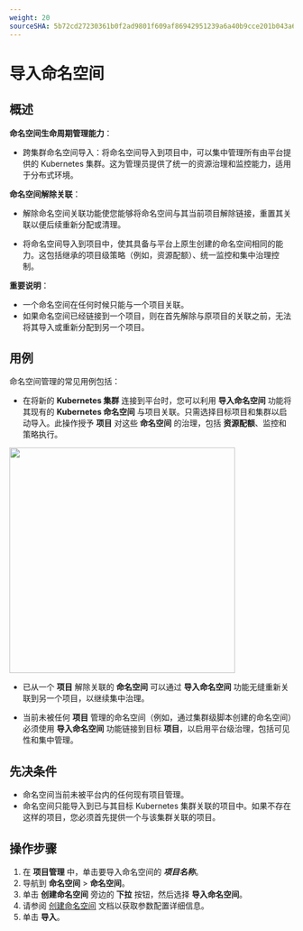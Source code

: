 ```yaml
---
weight: 20
sourceSHA: 5b72cd27230361b0f2ad9801f609af86942951239a6a40b9cce201b043a67aa1
---
```


# 导入命名空间

## 概述

**命名空间生命周期管理能力**：

- 跨集群命名空间导入：将命名空间导入到项目中，可以集中管理所有由平台提供的 Kubernetes 集群。这为管理员提供了统一的资源治理和监控能力，适用于分布式环境。

**命名空间解除关联**：

- 解除命名空间关联功能使您能够将命名空间与其当前项目解除链接，重置其关联以便后续重新分配或清理。

- 将命名空间导入到项目中，使其具备与平台上原生创建的命名空间相同的能力。这包括继承的项目级策略（例如，资源配额）、统一监控和集中治理控制。

**重要说明**：

- 一个命名空间在任何时候只能与一个项目关联。
- 如果命名空间已经链接到一个项目，则在首先解除与原项目的关联之前，无法将其导入或重新分配到另一个项目。

## 用例

命名空间管理的常见用例包括：

- 在将新的 **Kubernetes 集群** 连接到平台时，您可以利用 **导入命名空间** 功能将其现有的 **Kubernetes 命名空间** 与项目关联。只需选择目标项目和集群以启动导入。此操作授予 **项目** 对这些 **命名空间** 的治理，包括 **资源配额**、监控和策略执行。

<img src="./assets/nsimport.svg" width="400" />

- 已从一个 **项目** 解除关联的 **命名空间** 可以通过 **导入命名空间** 功能无缝重新关联到另一个项目，以继续集中治理。

- 当前未被任何 **项目** 管理的命名空间（例如，通过集群级脚本创建的命名空间）必须使用 **导入命名空间** 功能链接到目标 **项目**，以启用平台级治理，包括可见性和集中管理。

## 先决条件

- 命名空间当前未被平台内的任何现有项目管理。
- 命名空间只能导入到已与其目标 Kubernetes 集群关联的项目中。如果不存在这样的项目，您必须首先提供一个与该集群关联的项目。

## 操作步骤

1. 在 **项目管理** 中，单击要导入命名空间的 ***项目名称***。
2. 导航到 **命名空间** > **命名空间**。
3. 单击 **创建命名空间** 旁边的 **下拉** 按钮，然后选择 **导入命名空间**。
4. 请参阅 [创建命名空间](./create_namespace.mdx) 文档以获取参数配置详细信息。
5. 单击 **导入**。

